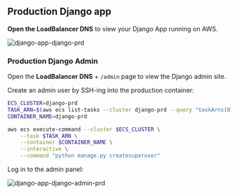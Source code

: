 ## Production Django app

**Open the LoadBalancer DNS** to view your Django App running on AWS.

![django-app-django-prd](/images/django-app-django-prd.png)

### Production Django Admin

Open the **LoadBalancer DNS** + `/admin` page to view the Django admin site.

Create an admin user by SSH-ing into the production container:

```bash
ECS_CLUSTER=django-prd
TASK_ARN=$(aws ecs list-tasks --cluster django-prd --query "taskArns[0]" --output text)
CONTAINER_NAME=django-prd

aws ecs execute-command --cluster $ECS_CLUSTER \
    --task $TASK_ARN \
    --container $CONTAINER_NAME \
    --interactive \
    --command "python manage.py createsuperuser"
```

Log in to the admin panel:

![django-app-django-admin-prd](/images/django-app-django-admin-prd.png)
